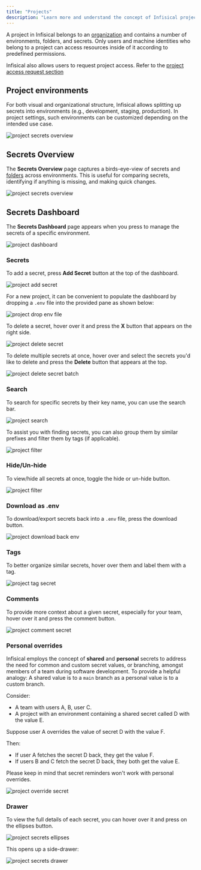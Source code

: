 ```yaml
---
title: "Projects"
description: "Learn more and understand the concept of Infisical projects."
---
```


A project in Infisical belongs to an [organization](./organization) and contains a number of environments, folders, and secrets.
Only users and machine identities who belong to a project can access resources inside of it according to predefined permissions.

Infisical also allows users to request project access. Refer to the [project access request section](./access-controls/project-access-requests)

## Project environments

For both visual and organizational structure, Infisical allows splitting up secrets into environments (e.g., development, staging, production). In project settings, such environments can be
customized depending on the intended use case.

![project secrets overview](../../images/platform/project/project-environments.png)

## Secrets Overview

The **Secrets Overview** page captures a birds-eye-view of secrets and [folders](./folder) across environments.
This is useful for comparing secrets, identifying if anything is missing, and making quick changes.

![project secrets overview](../../images/platform/project/project-secrets-overview-open.png)

## Secrets Dashboard

The **Secrets Dashboard** page appears when you press to manage the secrets of a specific environment.

![project dashboard](../../images/dashboard.png)

### Secrets

To add a secret, press **Add Secret** button at the top of the dashboard.

![project add secret](../../images/platform/project/project-secrets-add.png)

For a new project, it can be convenient to populate the dashboard by dropping a `.env` file into the provided pane as shown below:

![project drop env file](../../images/platform/project/project-secrets-drop-env.png)

To delete a secret, hover over it and press the **X** button that appears on the right side.

![project delete secret](../../images/platform/project/project-secrets-delete.png)

To delete multiple secrets at once, hover over and select the secrets you'd like to delete
and press the **Delete** button that appears at the top.

![project delete secret batch](../../images/platform/project/project-secrets-delete-batch.png)

### Search

To search for specific secrets by their key name, you can use the search bar.

![project search](../../images/platform/project/project-secrets-search.png)

To assist you with finding secrets, you can also group them by similar prefixes and filter them by tags (if applicable).

![project filter](../../images/platform/project/project-secrets-filter.png)

### Hide/Un-hide

To view/hide all secrets at once, toggle the hide or un-hide button.

![project filter](../../images/platform/project/project-secrets-unhide.png)

### Download as .env

To download/export secrets back into a `.env` file, press the download button.

![project download back env](../../images/platform/project/project-secrets-download-env.png)

### Tags

To better organize similar secrets, hover over them and label them with a tag.

![project tag secret](../../images/platform/project/project-secrets-tag.png)

### Comments

To provide more context about a given secret, especially for your team, hover over it and press the comment button.

![project comment secret](../../images/platform/project/project-secrets-comment.png)

### Personal overrides

Infisical employs the concept of **shared** and **personal** secrets to address the need
for common and custom secret values, or branching, amongst members of a team during software development.
To provide a helpful analogy: A shared value is to a `main` branch as a personal value is to a custom branch.

Consider:

- A team with users A, B, user C.
- A project with an environment containing a shared secret called D with the value E.

Suppose user A overrides the value of secret D with the value F.

Then:

- If user A fetches the secret D back, they get the value F.
- If users B and C fetch the secret D back, they both get the value E.

<Info>
  Please keep in mind that secret reminders won't work with personal overrides.
</Info>

![project override secret](../../images/platform/project/project-secrets-override.png)

### Drawer

To view the full details of each secret, you can hover over it and press on the ellipses button.

![project secrets ellipses](../../images/platform/project/project-secrets-ellipses.png)

This opens up a side-drawer:

![project secrets drawer](../../images/platform/project/project-secrets-drawer.png)
